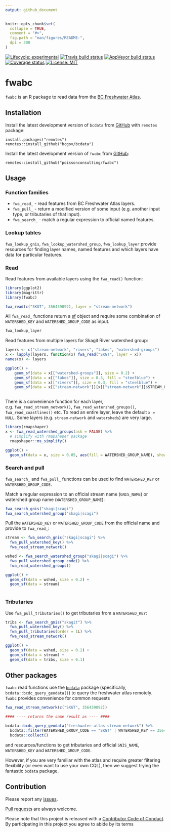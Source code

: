 ```yaml
---
output: github_document
---
```


<!-- README.md is generated from README.Rmd. Please edit that file -->

```r
knitr::opts_chunk$set(
  collapse = TRUE,
  comment = "#>",
  fig.path = "man/figures/README-",
  dpi = 300
)
```
[![Lifecycle: experimental](https://img.shields.io/badge/lifecycle-experimental-orange.svg)](https://www.tidyverse.org/lifecycle/#experimental)
[![Travis build status](https://travis-ci.org/poissonconsulting/fwabc.svg?branch=master)](https://travis-ci.org/poissonconsulting/fwabc)
[![AppVeyor build status](https://ci.appveyor.com/api/projects/status/github/poissonconsulting/fwabc?branch=master&svg=true)](https://ci.appveyor.com/project/poissonconsulting/fwabc)
[![Coverage status](https://codecov.io/gh/poissonconsulting/fwabc/branch/master/graph/badge.svg)](https://codecov.io/github/poissonconsulting/fwabc?branch=master)
[![License: MIT](https://img.shields.io/badge/License-MIT-green.svg)](https://opensource.org/licenses/MIT)

# fwabc

`fwabc` is an R package to read data from the [BC Freshwater Atlas](https://www2.gov.bc.ca/assets/gov/data/geographic/topography/fwa/fwa_user_guide.pdf). 

## Installation

Install the latest development version of `bcdata` from [GitHub](https://github.com/bcgov/bcdata) with `remotes` package:
```
install.packages("remotes")
remotes::install_github("bcgov/bcdata")
```

Install the latest development version of `fwabc` from [GitHub](https://github.com/poissonconsulting/fwabc):
```
remotes::install_github("poissonconsulting/fwabc")
```

## Usage
### Function families
+ `fwa_read_` - read features from BC Freshwater Atlas layers.
+ `fwa_pull_` - return a modified version of some input (e.g. another input type, or tributaries of that input).
+ `fwa_search_` - match a regular expression to official named features.

### Lookup tables
`fwa_lookup_gnis`, `fwa_lookup_watershed_group`, `fwa_lookup_layer` provide resources for finding layer names, named features and which layers have data for particular features. 

### Read 
Read features from available layers using the `fwa_read()` function:
```r
library(ggplot2)
library(magrittr)
library(fwabc)

fwa_read(c("SKGT", 356439092), layer = "stream-network") 

```
All `fwa_read_` functions return a [sf](https://github.com/r-spatial/sf) object and require some combination of `WATERSHED_KEY` and `WATERSHED_GROUP_CODE` as input.

```r
fwa_lookup_layer
```

Read features from multiple layers for Skagit River watershed group:
```r
layers <- c("stream-network", "rivers", "lakes", "watershed-groups")
x <- lapply(layers, function(x) fwa_read("SKGT", layer = x))
names(x) <- layers

ggplot() + 
    geom_sf(data = x[["watershed-groups"]], size = 0.2) +
    geom_sf(data = x[["lakes"]], size = 0.3, fill = "steelblue") +
    geom_sf(data = x[["rivers"]], size = 0.3, fill = "steelblue") +
    geom_sf(data = x[["stream-network"]][x[["stream-network"]]$STREAM_ORDER > 2,], size = 0.07) 
  
```

There is a convenience function for each layer, e.g. `fwa_read_stream_network()`, `fwa_read_watershed_groups()`, `fwa_read_coastlines()` etc.
To read an entire layer, leave the default `x = NULL`. Some layers (e.g. `stream-network` and `watersheds`) are very large.

```r
library(rmapshaper)
x <- fwa_read_watershed_groups(ask = FALSE) %>%
  # simplify with rmapshaper package
  rmapshaper::ms_simplify()  

ggplot() + 
  geom_sf(data = x, size = 0.05, aes(fill = WATERSHED_GROUP_NAME), show.legend = FALSE) 
```

### Search and pull
`fwa_search_` and `fwa_pull_` functions can be used to find `WATERSHED_KEY` or `WATERSHED_GROUP_CODE`.

Match a regular expression to an official stream name (`GNIS_NAME`) or watershed group name (`WATERSHED_GROUP_NAME`):

```r
fwa_search_gnis("skagi|scagi")
fwa_search_watershed_group("skagi|scagi")
```

Pull the `WATERSHED_KEY` or `WATERSHED_GROUP_CODE` from the official name and provide to `fwa_read_`:

```r
stream <- fwa_search_gnis("skagi|scagi") %>%
  fwa_pull_watershed_key() %>%
  fwa_read_stream_network()

wshed <- fwa_search_watershed_group("skagi|scagi") %>%
  fwa_pull_watershed_group_code() %>%
  fwa_read_watershed_groups()

ggplot() +
  geom_sf(data = wshed, size = 0.2) +
  geom_sf(data = stream) 
  
```

### Tributaries
Use `fwa_pull_tributaries()` to get tributaries from a `WATERSHED_KEY`:

```r
tribs <- fwa_search_gnis("skagit") %>%
  fwa_pull_watershed_key() %>%
  fwa_pull_tributaries(order = 1L) %>%
  fwa_read_stream_network()

ggplot() +
  geom_sf(data = wshed, size = 0.2) +
  geom_sf(data = stream) +
  geom_sf(data = tribs, size = 0.1) 

```

## Other packages
`fwabc` read functions use the [`bcdata`](https://github.com/bcgov/bcdata) package (specifically, `bcdata::bcdc_query_geodata()`) to query the freshwater atlas remotely. `fwabc` provides convenience for common requests

```r
fwa_read_stream_network(c("SKGT", 356439092))

#### ---- returns the same result as ---- ####

bcdata::bcdc_query_geodata("freshwater-atlas-stream-network") %>%
  bcdata::filter(WATERSHED_GROUP_CODE == "SKGT" | WATERSHED_KEY == 356439092) %>%
  bcdata::collect()

```

and resources/functions to get tributaries and official `GNIS_NAME`, `WATERSHED_KEY` and `WATERSHED_GROUP_CODE`. 

However, if you are very familiar with the atlas and require greater filtering flexibility (or even want to use your own CQL), then we suggest trying the fantastic `bcdata` package.

## Contribution

Please report any [issues](https://github.com/poissonconsulting/fwabc/issues).

[Pull requests](https://github.com/poissonconsulting/fwabc/pulls) are always welcome.

Please note that this project is released with a [Contributor Code of Conduct](CONDUCT.md). 
By participating in this project you agree to abide by its terms
